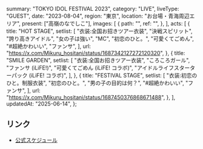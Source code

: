   summary: "TOKYO IDOL FESTIVAL 2023",
  category: "LIVE",
  liveType: "GUEST",
  date: "2023-08-04",
  region: "東京",
  location: "お台場・青海周辺エリア",
  present: ["高嶺のなでしこ"],
  images: [
    {
      path: "",
      ref: "",
    },
  ],
  acts: [
    {
      title: "HOT STAGE",
      setlist: [
        "衣装:全国お招きツアー衣装",
        "決戦スピリット",
        "誇り高きアイドル",
        "女の子は強い",
        "MC",
        "初恋のひと。",
        "可愛くてごめん",
        "#超絶かわいい",
        "ファンサ",
      ],
      url: "https://x.com/Mikuru_hositani/status/1687342127272120320",
    },
    {
      title: "SMILE GARDEN",
      setlist: [
        "衣装:全国お招きツアー衣装",
        "ころころガール",
        "ファンサ (iLiFE!)",
        "可愛くてごめん (iLiFE! コラボ)",
        "アイドルライフスターターパック (iLiFE! コラボ)",
      ],
    },
    {
      title: "FESTIVAL STAGE",
      setlist: [
        "衣装:初恋のひと。制服衣装",
        "初恋のひと。",
        "男の子の目的は何？",
        "#超絶かわいい",
        "ファンサ",
      ],
      url: "https://x.com/Mikuru_hositani/status/1687450376868671488",
    },
  ],
  updatedAt: "2025-06-14",
};

## リンク

- [公式スケジュール](https://takanenonadeshiko.jp/?p=1189)
